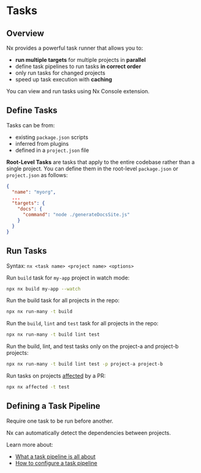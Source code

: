 # Tasks

## Overview

Nx provides a powerful task runner that allows you to:
- **run multiple targets** for multiple projects in **parallel**
- define task pipelines to run tasks **in correct order**
- only run tasks for changed projects
- speed up task execution with **caching**

You can view and run tasks using Nx Console extension.


## Define Tasks

Tasks can be from:
- existing `package.json` scripts
- inferred from plugins
- defined in a `project.json` file

**Root-Level Tasks** are tasks that apply to the entire codebase rather than a single project. You can define them in the root-level `package.json` or `project.json` as follows:

```json title="project.json"
{
  "name": "myorg",
  ...
  "targets": {
    "docs": {
      "command": "node ./generateDocsSite.js"
    }
  }
}
```


## Run Tasks

Syntax: `nx <task name> <project name> <options>`

Run `build` task for `my-app` project in watch mode:
```sh
npx nx build my-app --watch
```

Run the build task for all projects in the repo:
```sh
npx nx run-many -t build
```

Run the `build`, `lint` and `test` task for all projects in the repo:
```sh
npx nx run-many -t build lint test
```

Run the build, lint, and test tasks only on the project-a and project-b projects:
```sh
npx nx run-many -t build lint test -p project-a project-b
```

Run tasks on projects [affected](https://nx.dev/ci/features/affected) by a PR:
```sh
npx nx affected -t test
```


## Defining a Task Pipeline

Require one task to be run before another.

Nx can automatically detect the dependencies between projects. 

Learn more about:

- [What a task pipeline is all about](https://nx.dev/concepts/task-pipeline-configuration)
- [How to configure a task pipeline](https://nx.dev/recipes/running-tasks/defining-task-pipeline)
